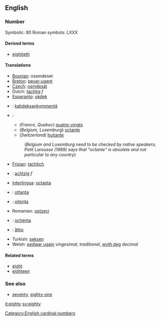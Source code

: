 ==English==
===Number===

Symbolic: 80
Roman symbols: LXXX

====Derived terms====
*[[eightieth]]

====Translations====
*[[Bosnian]]: osamdeset
*[[Breton]]: [[pevar-ugent]]
*[[Czech]]: [[osmdesát]]
*Dutch: [[tachtig]] ''f''
*[[Esperanto]]: [[okdek]]
*{{msg:fi}}: [[kahdeksankymmentä]]
*{{msg:fr}}:
**(''France, Quebec'') [[quatre-vingts]]
**(''Belgium, Luxemburg'') [[octante]]
**(''Switzerland'') [[huitante]]
*:(''Belgium and Luxemburg need to be checked by native speakers; Petit Larousse (1989) says that "octante" is obsolete and not particular to any country'')
*[[Frisian]]: [[tachtich]]
*{{msg:de}}: [[achtzig]] ''f''
*[[Interlingua]]: [[octanta]]
*{{msg:it}}: [[ottanta]]
*{{msg:pt}}: [[oitenta]]
*Romanian: [[optzeci]]
*{{msg:es}}: [[ochenta]]
*{{msg:sv}}: [[åttio]]
*Turkish: [[seksen]]
*Welsh: [[pedwar ugain]] ''vingesimal, traditional'', [[wyth deg]] ''decimal''

====Related terms====
*[[eight]]
*[[eighteen]]

===See also===
*[[seventy]], [[eighty-one]]

[[Category:English cardinal numbers]]

[[it:eighty]]
[[sv:eighty]]